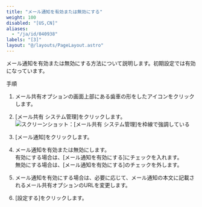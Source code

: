 ```yaml
---
title: "メール通知を有効または無効にする"
weight: 100
disabled: "[US,CN]"
aliases:
  - "/ja/id/040938"
labels: "[3]"
layout: "@/layouts/PageLayout.astro"
---
```




メール通知を有効または無効にする方法について説明します。初期設定では有効になっています。

<Heading id="m_list_notify_m_notify_activate_10">手順</Heading>

1. メール共有オプションの画面上部にある歯車の形をしたアイコンをクリックします。

1. [メール共有 システム管理]をクリックします。  
    <Img src="/k/kintone/img-ja/m_server_01.png" alt="スクリーンショット：[メール共有 システム管理]を枠線で強調している" />

1. [メール通知]をクリックします。

1. メール通知を有効または無効にします。  
有効にする場合は、[メール通知を有効にする]にチェックを入れます。  
無効にする場合は、[メール通知を有効にする]のチェックを外します。

1. メール通知を有効にする場合は、必要に応じて、メール通知の本文に記載されるメール共有オプションのURLを変更します。

1. [設定する]をクリックします。
